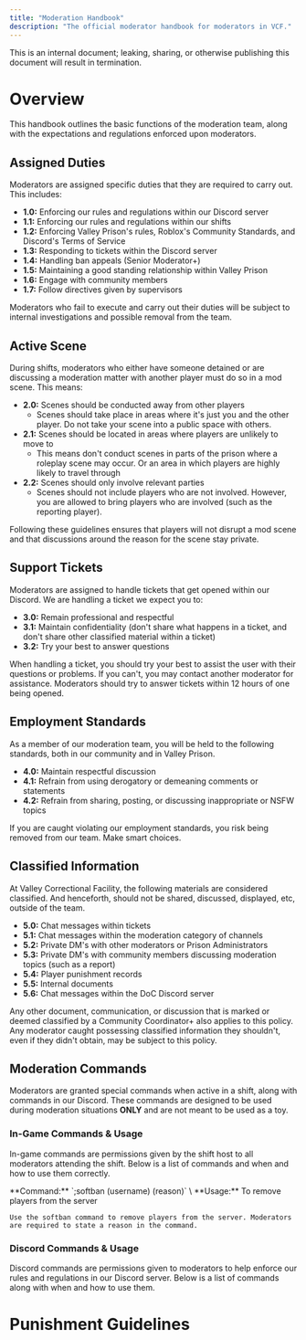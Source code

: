 ```yaml
---
title: "Moderation Handbook"
description: "The official moderator handbook for moderators in VCF."
---
```


<Danger>
  This is an internal document; leaking, sharing, or otherwise publishing this document will result in termination.
</Danger>

# Overview

This handbook outlines the basic functions of the moderation team, along with the expectations and regulations enforced upon moderators.

## Assigned Duties

Moderators are assigned specific duties that they are required to carry out. This includes:

- **1.0:** Enforcing our rules and regulations within our Discord server
- **1.1:** Enforcing our rules and regulations within our shifts
- **1.2:** Enforcing Valley Prison's rules, Roblox's Community Standards, and Discord's Terms of Service
- **1.3:** Responding to tickets within the Discord server
- **1.4:** Handling ban appeals (Senior Moderator+)
- **1.5:** Maintaining a good standing relationship within Valley Prison
- **1.6:** Engage with community members
- **1.7:** Follow directives given by supervisors

Moderators who fail to execute and carry out their duties will be subject to internal investigations and possible removal from the team.

## Active Scene

During shifts, moderators who either have someone detained or are discussing a moderation matter with another player must do so in a mod scene. This means:

- **2.0:** Scenes should be conducted away from other players
  - Scenes should take place in areas where it's just you and the other player. Do not take your scene into a public space with others.
- **2.1:** Scenes should be located in areas where players are unlikely to move to
  - This means don't conduct scenes in parts of the prison where a roleplay scene may occur. Or an area in which players are highly likely to travel through
- **2.2:** Scenes should only involve relevant parties
  - Scenes should not include players who are not involved. However, you are allowed to bring players who are involved (such as the reporting player).

Following these guidelines ensures that players will not disrupt a mod scene and that discussions around the reason for the scene stay private.

## Support Tickets

Moderators are assigned to handle tickets that get opened within our Discord. We are handling a ticket we expect you to:

- **3.0:** Remain professional and respectful
- **3.1:** Maintain confidentiality (don't share what happens in a ticket, and don't share other classified material within a ticket)
- **3.2:** Try your best to answer questions

When handling a ticket, you should try your best to assist the user with their questions or problems. If you can't, you may contact another moderator for assistance. Moderators should try to answer tickets within 12 hours of one being opened.

## Employment Standards

As a member of our moderation team, you will be held to the following standards, both in our community and in Valley Prison.

- **4.0:** Maintain respectful discussion
- **4.1:** Refrain from using derogatory or demeaning comments or statements
- **4.2:** Refrain from sharing, posting, or discussing inappropriate or NSFW topics

If you are caught violating our employment standards, you risk being removed from our team. Make smart choices.

## Classified Information

At Valley Correctional Facility, the following materials are considered classified. And henceforth, should not be shared, discussed, displayed, etc, outside of the team.

- **5.0:** Chat messages within tickets
- **5.1:** Chat messages within the moderation category of channels
- **5.2:** Private DM's with other moderators or Prison Administrators
- **5.3:** Private DM's with community members discussing moderation topics (such as a report)
- **5.4:** Player punishment records
- **5.5:** Internal documents
- **5.6:** Chat messages within the DoC Discord server

Any other document, communication, or discussion that is marked or deemed classified by a Community Coordinator+ also applies to this policy. Any moderator caught possessing classified information they shouldn't, even if they didn't obtain, may be subject to this policy.

## Moderation Commands

Moderators are granted special commands when active in a shift, along with commands in our Discord. These commands are designed to be used during moderation situations **ONLY** and are not meant to be used as a toy.

### In-Game Commands & Usage

In-game commands are permissions given by the shift host to all moderators attending the shift. Below is a list of commands and when and how to use them correctly.

<AccordionGroup>
  <Accordion title="Soft Ban" description="The command used to ban a player from the server." icon="hammer">
    **Command:** `;softban (username) (reason)` \
    **Usage:** To remove players from the server

    Use the softban command to remove players from the server. Moderators are required to state a reason in the command.
  </Accordion>
  <Accordion title="New Accordion" icon="sparkles">
    
  </Accordion>
</AccordionGroup>

### Discord Commands & Usage

Discord commands are permissions given to moderators to help enforce our rules and regulations in our Discord server. Below is a list of commands along with when and how to use them.

<AccordionGroup>
  <Accordion title="New Accordion" icon="sparkles">
    
  </Accordion>
  <Accordion title="New Accordion" icon="sparkles">
    
  </Accordion>
</AccordionGroup>

# Punishment Guidelines